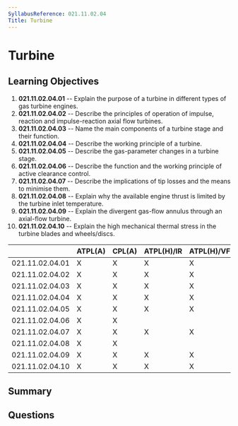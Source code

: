 ```yaml
---
SyllabusReference: 021.11.02.04
Title: Turbine
---
```


# Turbine

## Learning Objectives

1. **021.11.02.04.01** -- Explain the purpose of a turbine in different types of
   gas turbine engines.
2. **021.11.02.04.02** -- Describe the principles of operation of impulse,
   reaction and impulse-reaction axial flow turbines.
3. **021.11.02.04.03** -- Name the main components of a turbine stage and their
   function.
4. **021.11.02.04.04** -- Describe the working principle of a turbine.
5. **021.11.02.04.05** -- Describe the gas-parameter changes in a turbine stage.
6. **021.11.02.04.06** -- Describe the function and the working principle of
   active clearance control.
7. **021.11.02.04.07** -- Describe the implications of tip losses and the means
   to minimise them.
8. **021.11.02.04.08** -- Explain why the available engine thrust is limited by
   the turbine inlet temperature.
9. **021.11.02.04.09** -- Explain the divergent gas-flow annulus through an
   axial-flow turbine.
10. **021.11.02.04.10** -- Explain the high mechanical thermal stress in the
    turbine blades and wheels/discs.

|                 | ATPL(A) | CPL(A) | ATPL(H)/IR | ATPL(H)/VFR | CPL(H) | IR  | CBIR(A) |
| --------------- | ------- | ------ | ---------- | ----------- | ------ | --- | ------- |
| 021.11.02.04.01 | X       | X      | X          | X           | X      |     |         |
| 021.11.02.04.02 | X       | X      | X          | X           | X      |     |         |
| 021.11.02.04.03 | X       | X      | X          | X           | X      |     |         |
| 021.11.02.04.04 | X       | X      | X          | X           | X      |     |         |
| 021.11.02.04.05 | X       | X      | X          | X           | X      |     |         |
| 021.11.02.04.06 | X       | X      |            |             |        |     |         |
| 021.11.02.04.07 | X       | X      | X          | X           | X      |     |         |
| 021.11.02.04.08 | X       | X      |            |             |        |     |         |
| 021.11.02.04.09 | X       | X      | X          | X           | X      |     |         |
| 021.11.02.04.10 | X       | X      | X          | X           | X      |     |         |

## Summary

## Questions
